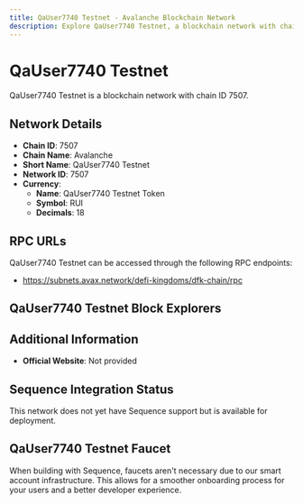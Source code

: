 ```yaml
--- 
title: QaUser7740 Testnet - Avalanche Blockchain Network
description: Explore QaUser7740 Testnet, a blockchain network with chain ID 7507. Learn about its native currency, QaUser7740 Testnet Token, and how to interact with the network.
---
```


# QaUser7740 Testnet

QaUser7740 Testnet is a blockchain network with chain ID 7507.

## Network Details

- **Chain ID**: 7507
- **Chain Name**: Avalanche
- **Short Name**: QaUser7740 Testnet
- **Network ID**: 7507
- **Currency**: 
  - **Name**: QaUser7740 Testnet Token
  - **Symbol**: RUI
  - **Decimals**: 18

## RPC URLs

QaUser7740 Testnet can be accessed through the following RPC endpoints:

- https://subnets.avax.network/defi-kingdoms/dfk-chain/rpc

## QaUser7740 Testnet Block Explorers



## Additional Information

- **Official Website**: Not provided

## Sequence Integration Status

This network does not yet have Sequence support but is available for deployment.

## QaUser7740 Testnet Faucet

When building with Sequence, faucets aren't necessary due to our smart account infrastructure. This allows for a smoother onboarding process for your users and a better developer experience.
